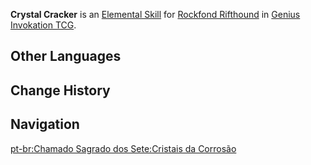 {{Genius Invokation TCG Skill Infobox
|image      = Crystal Cracker Character Card Skill.png
|type       = Elemental Skill
|character  = Rockfond Rifthound
|element    = Geo
|matching   = 3
|unaligned  = 
|effect     = Deals 2 {{Color|Geo DMG}}, creates 1 '''Corrosion''' at the opponent's play area.<br><br>'''Corrosion'''<br>'''End Phase:''' Apart from non-active characters who have no more than 3 HP, all of characters in this play area take 1 '''Piercing DMG'''.<br>'''Usage(s): 1''' (Can stack. Max 3 stacks.)
|order      = 2
}}
'''Crystal Cracker''' is an [[Character Card Elemental Skill|Elemental Skill]] for [[Rockfond Rifthound (Character Card)|Rockfond Rifthound]] in [[Genius Invokation TCG]].

==Other Languages==
{{Other Languages
|en      = Crystal Cracker
|zhs     = 裂解晶岩
|zhs_rm  = Lìjiě Jīngyán
|zht     = 裂解晶岩
|zht_rm  = Lìjiě Jīngyán
|zh_tl   = Cracking Crystal Rock
|ja      = 岩晶破裂
|ja_rm   = Ganshou Haretsu{{Assumed}}
|ja_tl   = 
|ko      = 결정 분해
|ko_tl   = Breaking Down Crystals
|es      = Ruptura de cristal
|es_tl   = Crystal Rupture
|fr      = Craquelure de cristal
|fr_tl   = Crystal Crack
|ru      = Расщепление кристалла
|ru_tl   = Crystal Splitting
|th      = Crystal Cracker
|vi      = Phá Giải Tinh Thạch
|vi_tl   = 
|de      = Kristallbrecher
|de_tl   = Crystal Breaker
|id      = Crystal Cracker
|pt      = Cristais da Corrosão
|pt_tl   = 
|tr      = Kristal Kıran
|tr_tl   = 
|it      = Sbriciolacristalli
|it_tl   = 
}}

==Change History==
{{Change History|3.7}}

==Navigation==
{{Genius Invokation TCG Skill Navbox|Rockfond Rifthound}}
[[pt-br:Chamado Sagrado dos Sete:Cristais da Corrosão]]